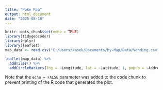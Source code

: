```yaml
---
title: "Poke Map"
output: html_document
date: "2025-08-18"
---
```


```r
knitr::opts_chunk$set(echo = TRUE)
library(tidygeocoder)
library(dplyr)
library(leaflet)
map_data <- read.csv("C:/Users/kasek/Documents/My-Map/Data/Vending.csv")

```



```r
leaflet(map_data) %>%
  addTiles() %>%
  addCircleMarkers(lng = ~Longitude, lat = ~Latitude, 1, popup = ~Address)
```



Note that the `echo = FALSE` parameter was added to the code chunk to prevent printing of the R code that generated the plot.



<!-- --- -->
<!-- title: "Stephanie's Housing Request" -->
<!-- output:  -->
<!--   html_document: -->
<!--     theme: cerulean -->
<!--     code_folding: hide -->
<!--     toc: true -->
<!--     toc_float: true -->
<!-- --- -->



<!-- ```{r, message=FALSE, warning=FALSE} -->
<!-- library(mosaic) -->
<!-- library(tidyverse) -->
<!-- library(leaflet) -->
<!-- library(pander) -->
<!-- library(DT) # If you get an error stating:  -->
<!--             # Error in library(DT): there is no package called 'DT' -->
<!--             # You will need to run: install.packages("DT")  -->
<!--             # in your Console, then try "Knit HTML" again. -->
<!-- Rent <- read_csv("../Data/Rent.csv") -->


<!-- ```{r} -->
<!-- # Code to get you started, be sure to use a subset of Rent instead of Rent in this code though. -->
<!-- clean_women_housing <- filter(Rent, Gender=="F") -->
<!-- clean_women_housing <- select(clean_women_housing, c(Name, AvgFloorPlanCost, Residents, WebAddress) ) -->
<!-- datatable(clean_women_housing, options=list(lengthMenu = c(5,10,30)), extensions="Responsive") -->
<!-- ``` -->

<!-- ```{r} -->
<!-- women_housing <- filter(Rent, Gender=="F") -->

<!-- ggplot(women_housing) + -->
<!--   geom_histogram(aes(x=AvgFloorPlanCost, fill = AvgFloorPlanCost < 1000), colour = "black",bins = 13) + theme_minimal()+ labs( x="Average Floor Plan Cost", y="Count", title="11 of the Apartment Complexes \nCost Less Than $1000 per Semester", fill = "Average Floor Plan\n Less Than $1000") -->



